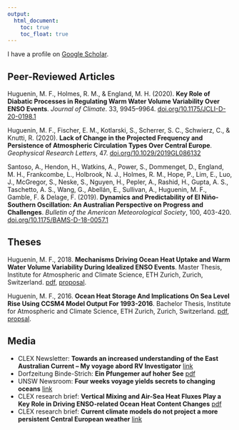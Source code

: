 ```yaml
---
output:
  html_document: 
    toc: true
    toc_float: true
---
```

<!-- Specifics for including altmetric on the homepage -->
<script type='text/javascript' src='https://d1bxh8uas1mnw7.cloudfront.net/assets/embed.js'></script>

<link rel="stylesheet" href="styles.css" type="text/css">

I have a profile on [Google Scholar](https://scholar.google.com/citations?hl=en&user=UI4wCAEAAAAJ).

## Peer-Reviewed Articles
<!-- <div class='altmetric-embed' data-badge-popover="left" data-badge-type='donut' data-hide-no-mentions="true" data-doi="10.1029/2019GL086132" style="float:right;"></div> -->
Huguenin, M. F., Holmes, R. M., & England, M. H. (2020). **Key Role of Diabatic Processes in Regulating Warm Water Volume Variability Over ENSO Events**. *Journal of Climate*. 33, 9945–9964. [doi.org/10.1175/JCLI-D-20-0198.1](https://doi.org/10.1175/JCLI-D-20-0198.1)

<!-- <div class='altmetric-embed' data-badge-popover="left" data-badge-type='donut' data-hide-no-mentions="true" data-doi="10.1029/2019GL086132" style="float:right;"></div> -->
Huguenin, M. F., Fischer, E. M., Kotlarski, S., Scherrer, S. C., Schwierz, C., & Knutti, R. (2020). **Lack of Change in the Projected Frequency and Persistence of Atmospheric Circulation Types Over Central Europe**. *Geophysical Research Letters*, 47. [doi.org/10.1029/2019GL086132](https://doi.org/10.1029/2019GL086132)

<!-- <div class='altmetric-embed' data-badge-popover="left" data-badge-type='donut' data-hide-no-mentions="true" data-doi="10.1175/BAMS-D-18-0057.1" style="float:right;"></div> -->
Santoso, A., Hendon, H., Watkins, A., Power, S., Dommenget, D., England, M. H., Frankcombe, L., Holbrook, N. J., Holmes, R. M., Hope, P., Lim, E., Luo, J., McGregor, S., Neske, S., Nguyen, H., Pepler, A., Rashid, H., Gupta, A. S., Taschetto, A. S., Wang, G., Abellán, E., Sullivan, A., Huguenin, M. F., Gamble, F. & Delage, F. (2019). **Dynamics and Predictability of El Niño-Southern Oscillation: An Australian Perspective on Progress and Challenges**. *Bulletin of the American Meteorological Society*, 100, 403-420. [doi.org/10.1175/BAMS-D-18-0057.1](https://doi.org/10.1175/BAMS-D-18-0057.1)


## Theses

Huguenin, M. F., 2018. **Mechanisms Driving Ocean Heat Uptake and Warm Water Volume Variability During Idealized ENSO Events**. Master Thesis, Institute for Atmospheric and Climate Science, ETH Zurich, Zurich, Switzerland. [pdf](files/msc_thesis_maurice_huguenin_2018.pdf), [proposal](files/msc_thesis_proposal_maurice_huguenin_2018.pdf).

Huguenin, M. F., 2016. **Ocean Heat Storage And Implications On Sea Level Rise Using CCSM4 Model Output For 1993-2016**. Bachelor Thesis, Institute for Atmospheric and Climate Science, ETH Zurich, Zurich, Switzerland. [pdf](files/bsc_thesis_maurice_huguenin_2016.pdf), [propsal](bsc_thesis_proposal_maurice_huguenin_2016.pdf).


## Media

- CLEX Newsletter: **Towards an increased understanding of the East Australian Current – My voyage abord RV Investigator** [link](https://climateextremes.org.au/towards-an-increased-understanding-of-the-east-australian-current-my-voyage-abord-rv-investigator/)
- Dorfzeitung Binde-Strich: **Ein Pfungemer auf hoher See** [pdf](media/BindeStrich_08_21_Seite21.pdf) 
- UNSW Newsroom: **Four weeks voyage yields secrets to changing oceans** [link](https://newsroom.unsw.edu.au/news/science-tech/four-week-voyage-yields-secrets-changing-oceans)
- CLEX research brief: **Vertical Mixing and Air-Sea Heat Fluxes Play a Key Role in Driving ENSO-related Ocean Heat Content Changes** [pdf](media/CLEX_ResearchBrief_ENSO_WWV_2020.pdf)
- CLEX research brief: **Current climate models do not project a more persistent Central European weather** [link](https://climateextremes.org.au/research-brief-current-climate-models-do-not-project-a-more-persistent-central-european-circulation/)

<!-- A full list of publications is available at the above Google scholar link. -->


